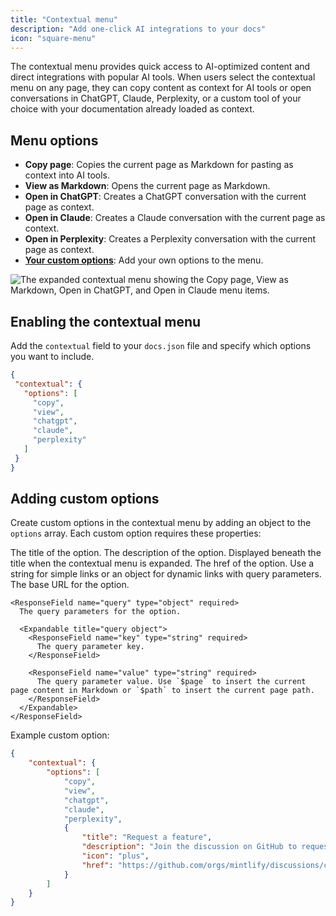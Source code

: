 ```yaml
---
title: "Contextual menu"
description: "Add one-click AI integrations to your docs"
icon: "square-menu"
---
```



The contextual menu provides quick access to AI-optimized content and direct integrations with popular AI tools. When users select the contextual menu on any page, they can copy content as context for AI tools or open conversations in ChatGPT, Claude, Perplexity, or a custom tool of your choice with your documentation already loaded as context.

## Menu options

- **Copy page**: Copies the current page as Markdown for pasting as context into AI tools.
- **View as Markdown**: Opens the current page as Markdown.
- **Open in ChatGPT**: Creates a ChatGPT conversation with the current page as context.
- **Open in Claude**: Creates a Claude conversation with the current page as context.
- **Open in Perplexity**: Creates a Perplexity conversation with the current page as context.
- **[Your custom options](#adding-custom-options)**: Add your own options to the menu.

<Frame>
    <img 
    src="/images/contextual-menu/contextual-menu.png" 
    alt="The expanded contextual menu showing the Copy page, View as Markdown, Open in ChatGPT, and Open in Claude menu items." 
  />
</Frame>

## Enabling the contextual menu

Add the `contextual` field to your `docs.json` file and specify which options you want to include.

```json
{
 "contextual": {
   "options": [
     "copy",
     "view",
     "chatgpt",
     "claude",
     "perplexity"
   ]
 }
}
```

## Adding custom options

Create custom options in the contextual menu by adding an object to the `options` array. Each custom option requires these properties:

<ResponseField name="title" type="string" required>
  The title of the option.
</ResponseField>

<ResponseField name="description" type="string" required>
  The description of the option. Displayed beneath the title when the contextual menu is expanded.
</ResponseField>

<Icons />

<ResponseField name="href" type="string | object" required>
  The href of the option. Use a string for simple links or an object for dynamic links with query parameters.
  
  <Expandable title="href object">
    <ResponseField name="base" type="string" required>
      The base URL for the option.
    </ResponseField>

    <ResponseField name="query" type="object" required>
      The query parameters for the option.

      <Expandable title="query object">
        <ResponseField name="key" type="string" required>
          The query parameter key.
        </ResponseField>

        <ResponseField name="value" type="string" required>
          The query parameter value. Use `$page` to insert the current page content in Markdown or `$path` to insert the current page path.
        </ResponseField>
      </Expandable>
    </ResponseField>
  </Expandable>
</ResponseField>

Example custom option:

```json {9-14} wrap
{
    "contextual": {
        "options": [
            "copy",
            "view",
            "chatgpt",
            "claude",
            "perplexity",
            {
                "title": "Request a feature",
                "description": "Join the discussion on GitHub to request a new feature",
                "icon": "plus",
                "href": "https://github.com/orgs/mintlify/discussions/categories/feature-requests"
            }
        ]
    }
}
```
